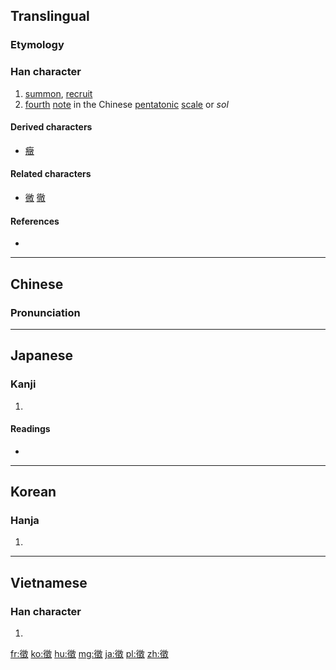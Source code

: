 {{also|徴|征|微}}
==Translingual==
{{ja-forms|[[徴]]|[[征]]|徵}}

===Etymology===
{{Han compound|微|壬|ls=ic}}

===Han character===
{{Han char|rn=60|rad=彳|as=12|sn=15|four=2824<sub>0</sub>|canj=竹人山土大 (HOUGK)|ids=⿲[[彳]]⿳[[山]][[一]]⿱[[丿]][[土]][[攵]]}}

# [[summon]], [[recruit]]
# [[fourth]] [[note]] in the Chinese [[pentatonic]] [[scale]] or ''sol''

====Derived characters====
* [[癥]]

====Related characters====
* [[微]] [[徹]] <!-- Other 彳 + X + 攵 -->

====References====
* {{Han ref|kx=0370.410|dkj=10239|dj=0697.270|hdz=20842.070|uh=5FB5|ud=24501|bh=BC78|bd=48248}}

----

==Chinese==
{{zh-forms|s=征}}

===Pronunciation===
{{zh-pron
|m=zhēng,zhǐ
|c=zi2,zing1
|mn=teng
|mc=y
|oc=y
|ma=
|cat=v,n}}

----

==Japanese==

===Kanji===
{{ja-kanji|grade=|rs=彳12|style=ky|shin=徴}}

# {{defn|lang=ja|sort=彳12}}

====Readings====
* {{ja-readings|on=[[ちょう]] (chō), [[ち]] (chi)|kun=[[しるし]] (shirushi), [[めす]] (mesu)}}

----

==Korean==

===Hanja===
{{ko-hanja|hangeul=[[징]], [[치]]|eumhun=|rv=jing, chi|mr=ching, ch'i|y=cing, chi}}

# {{defn|lang=ko|sort=彳12}}

----

==Vietnamese==

===Han character===
{{vi-hantu|[[trưng]], [[chưng]], [[chuỷ]], [[rưng]], [[trâng]]|rs=彳12}}

# {{defn|lang=vi|sort=彳12}}

[[fr:徵]]
[[ko:徵]]
[[hu:徵]]
[[mg:徵]]
[[ja:徵]]
[[pl:徵]]
[[zh:徵]]